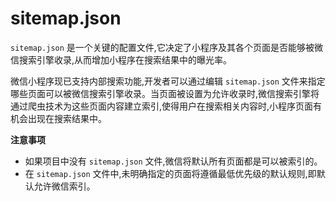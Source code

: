 # sitemap.json

`sitemap.json` 是一个关键的配置文件,它决定了小程序及其各个页面是否能够被微信搜索引擎收录,从而增加小程序在搜索结果中的曝光率。

微信小程序现已支持内部搜索功能,开发者可以通过编辑 `sitemap.json` 文件来指定哪些页面可以被微信搜索引擎收录。当页面被设置为允许收录时,微信搜索引擎将通过爬虫技术为这些页面内容建立索引,使得用户在搜索相关内容时,小程序页面有机会出现在搜索结果中。



**注意事项**

- 如果项目中没有 `sitemap.json` 文件,微信将默认所有页面都是可以被索引的。
- 在 `sitemap.json` 文件中,未明确指定的页面将遵循最低优先级的默认规则,即默认允许微信索引。
